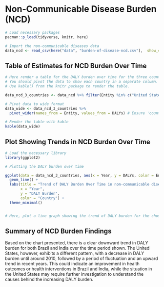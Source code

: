 # Non-Communicable Disease Burden (NCD)

```r
# Load necessary packages
pacman::p_load(tidyverse, knitr, here)

# Import the non-communicable diseases data
data_ncd <- read_csv(here("data", "burden-of-disease-ncd.csv"),  show_col_types = FALSE)
```

## Table of Estimates for NCD Burden Over Time

```r
# Here render a table for the DALY burden over time for the three countries 
# You should pivot the data to show each country in a separate column.
# Use kable() from the knitr package to render the table.

data_ncd_3_countries <- data_ncd %>% filter(Entity %in% c("United States", "India", "Brazil")) %>% rename("DALYs" = "DALYs (Disability-Adjusted Life Years) - Non-communicable diseases - Sex: Both - Age: Age-standardized (Rate)") %>% select(Entity, Year, DALYs)

# Pivot data to wide format
data_wide <- data_ncd_3_countries %>%
  pivot_wider(names_from = Entity, values_from = DALYs) # Ensure 'country' and 'DALY' match your column names

# Render the table with kable
kable(data_wide)
```

## Plot Showing Trends in NCD Burden Over Time 

```r
# Load the necessary library
library(ggplot2)

# Plotting the DALY burden over time

ggplot(data = data_ncd_3_countries, aes(x = Year, y = DALYs, color = Entity)) + 
  geom_line() +
  labs(title = "Trend of DALY Burden Over Time in non-communicable diseases",
       x = "Year",
       y = "DALY Burden",
       color = "Country") +
  theme_minimal()


# Here, plot a line graph showing the trend of DALY burden for the chosen countries over time. You can use ggplot2 to create this plot. Each country's line should be a different color.
```

## Summary of NCD Burden Findings

Based on the chart presented, there is a clear downward trend in DALY burden for both Brazil and India over the time period shown. The United States, however, exhibits a different pattern, with a decrease in DALY burden until around 2010, followed by a period of fluctuation and an upward trend in recent years. This could indicate an improvement in health outcomes or health interventions in Brazil and India, while the situation in the United States may require further investigation to understand the causes behind the increasing DALY burden.

